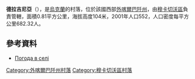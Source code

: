 {{coord|48|28|28|N|22|28|0|E|scale:100000|display=title}}

'''德拉吉尼亞'''（{{lang-uk|Драгиня}}），是[[烏克蘭|烏克蘭]]的村落，位於該國西部[[外喀爾巴阡州|外喀爾巴阡州]]，由[[穆卡切沃區|穆卡切沃區]]負責管轄，面積0.81平方公里，海拔高度104米，2001年人口552，人口密度每平方公里682.32人。

==參考資料==
*[http://weather.in.ua/ua/zakarpatskaja/7251 Погода в селі ] {{Wayback|url=http://weather.in.ua/ua/zakarpatskaja/7251 |date=20080305021159 }}

{{DEFAULTSORT:Драгиня}}

[[Category:外喀爾巴阡州村落|Category:外喀爾巴阡州村落]]
[[Category:穆卡切沃區村落|Category:穆卡切沃區村落]]


{{Zakarpattia-geo-stub}}
